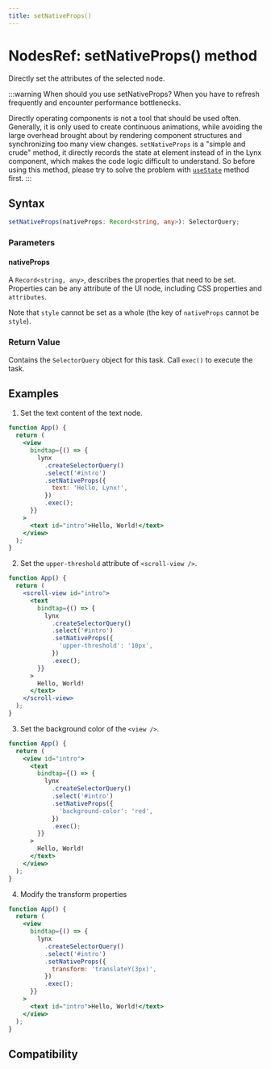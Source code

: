 ```yaml
---
title: setNativeProps()
---
```


# NodesRef: setNativeProps() method

Directly set the attributes of the selected node.

:::warning When should you use setNativeProps?
When you have to refresh frequently and encounter performance bottlenecks.

Directly operating components is not a tool that should be used often.
Generally, it is only used to create continuous animations, while avoiding the large overhead brought about by rendering component structures and synchronizing too many view changes.
`setNativeProps` is a "simple and crude" method, it directly records the state at element instead of in the Lynx component, which makes the code logic difficult to understand.
So before using this method, please try to solve the problem with [`useState`](../../../api/react/Function.useState.mdx) method first.
:::

## Syntax

```ts
setNativeProps(nativeProps: Record<string, any>): SelectorQuery;
```

### Parameters

#### nativeProps

A `Record<string, any>`, describes the properties that need to be set. Properties can be any attribute of the UI node, including CSS properties and `attributes`.

Note that `style` cannot be set as a whole (the key of `nativeProps` cannot be `style`).

### Return Value

Contains the `SelectorQuery` object for this task. Call `exec()` to execute the task.

## Examples

1.  Set the text content of the text node.

```jsx
function App() {
  return (
    <view
      bindtap={() => {
        lynx
          .createSelectorQuery()
          .select('#intro')
          .setNativeProps({
            text: 'Hello, Lynx!',
          })
          .exec();
      }}
    >
      <text id="intro">Hello, World!</text>
    </view>
  );
}
```

2.  Set the `upper-threshold` attribute of `<scroll-view />`.

```jsx
function App() {
  return (
    <scroll-view id="intro">
      <text
        bindtap={() => {
          lynx
            .createSelectorQuery()
            .select('#intro')
            .setNativeProps({
              'upper-threshold': '10px',
            })
            .exec();
        }}
      >
        Hello, World!
      </text>
    </scroll-view>
  );
}
```

3.  Set the background color of the `<view />`.

```jsx
function App() {
  return (
    <view id="intro">
      <text
        bindtap={() => {
          lynx
            .createSelectorQuery()
            .select('#intro')
            .setNativeProps({
              'background-color': 'red',
            })
            .exec();
        }}
      >
        Hello, World!
      </text>
    </view>
  );
}
```

4. Modify the transform properties

```jsx
function App() {
  return (
    <view
      bindtap={() => {
        lynx
          .createSelectorQuery()
          .select('#intro')
          .setNativeProps({
            transform: 'translateY(3px)',
          })
          .exec();
      }}
    >
      <text id="intro">Hello, World!</text>
    </view>
  );
}
```

## Compatibility


<LegacyCompatTable metadata="lynx-api/nodes-ref/setNativeProps" />
